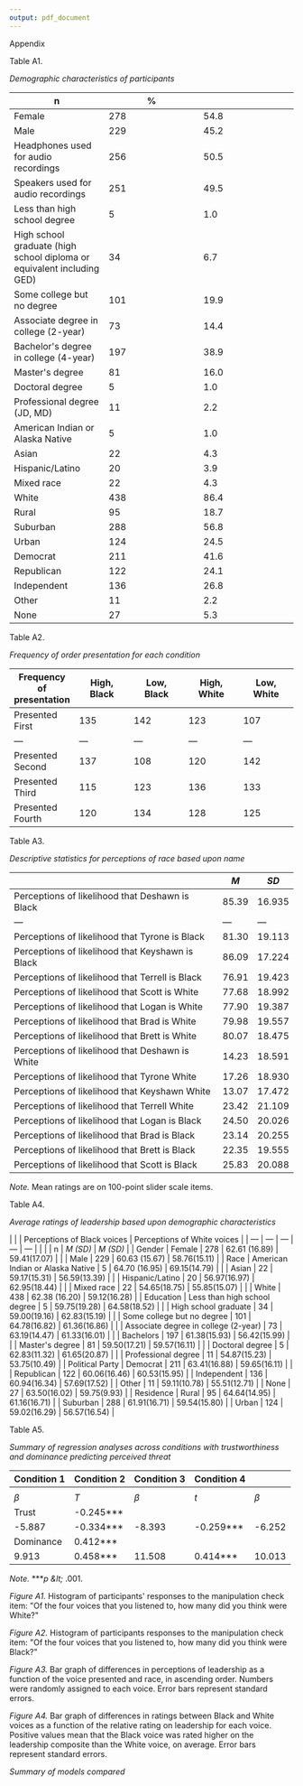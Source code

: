 ```yaml
---
output: pdf_document
---
```


Appendix

Table A1.

_Demographic characteristics of participants_

|
 | n | % |
| --- | --- | --- |
| Female | 278 | 54.8 |
| Male | 229 | 45.2 |
| Headphones used for audio recordings | 256 | 50.5 |
| Speakers used for audio recordings | 251 | 49.5 |
| Less than high school degree | 5 | 1.0 |
| High school graduate (high school diploma or equivalent including GED) | 34 | 6.7 |
| Some college but no degree | 101 | 19.9 |
| Associate degree in college (2-year) | 73 | 14.4 |
| Bachelor&#39;s degree in college (4-year) | 197 | 38.9 |
| Master&#39;s degree | 81 | 16.0 |
| Doctoral degree | 5 | 1.0 |
| Professional degree (JD, MD) | 11 | 2.2 |
| American Indian or Alaska Native | 5 | 1.0 |
| Asian | 22 | 4.3 |
| Hispanic/Latino | 20 | 3.9 |
| Mixed race | 22 | 4.3 |
| White | 438 | 86.4 |
| Rural | 95 | 18.7 |
| Suburban | 288 | 56.8 |
| Urban | 124 | 24.5 |
| Democrat | 211 | 41.6 |
| Republican | 122 | 24.1 |
| Independent | 136 | 26.8 |
| Other | 11 | 2.2 |
| None | 27 | 5.3 |

Table A2.

_Frequency of order presentation for each condition_

| Frequency of presentation | High, Black | Low, Black | High, White | Low, White |
| --- | --- | --- | --- | --- |
| Presented First | 135 | 142 | 123 | 107 |
| --- | --- | --- | --- | --- |
| Presented Second | 137 | 108 | 120 | 142 |
| Presented Third | 115 | 123 | 136 | 133 |
| Presented Fourth | 120 | 134 | 128 | 125 |

Table A3.

_Descriptive statistics for perceptions of race based upon name_

|   | _M_ | _SD_ |
| --- | --- | --- |
| Perceptions of likelihood that Deshawn is Black | 85.39 | 16.935 |
| --- | --- | --- |
| Perceptions of likelihood that Tyrone is Black | 81.30 | 19.113 |
| Perceptions of likelihood that Keyshawn is Black | 86.09 | 17.224 |
| Perceptions of likelihood that Terrell is Black | 76.91 | 19.423 |
| Perceptions of likelihood that Scott is White | 77.68 | 18.992 |
| Perceptions of likelihood that Logan is White | 77.90 | 19.387 |
| Perceptions of likelihood that Brad is White | 79.98 | 19.557 |
| Perceptions of likelihood that Brett is White | 80.07 | 18.475 |
| Perceptions of likelihood that Deshawn is White | 14.23 | 18.591 |
| Perceptions of likelihood that Tyrone White | 17.26 | 18.930 |
| Perceptions of likelihood that Keyshawn White | 13.07 | 17.472 |
| Perceptions of likelihood that Terrell White | 23.42 | 21.109 |
| Perceptions of likelihood that Logan is Black | 24.50 | 20.026 |
| Perceptions of likelihood that Brad is Black | 23.14 | 20.255 |
| Perceptions of likelihood that Brett is Black | 22.35 | 19.555 |
| Perceptions of likelihood that Scott is Black | 25.83 | 20.088 |

_Note._ Mean ratings are on 100-point slider scale items.

Table A4.

_Average ratings of leadership based upon demographic characteristics_

|
 |
 |
 | Perceptions of Black voices | Perceptions of White voices |
| --- | --- | --- | --- | --- |
|
 |
 | n | _M_ _(SD)_ | _M_ _(SD)_ |
| Gender | Female | 278 | 62.61 (16.89) | 59.41(17.07) |
|
 | Male | 229 | 60.63 (15.67) | 58.76(15.11) |
| Race | American Indian or Alaska Native | 5 | 64.70 (16.95) | 69.15(14.79) |
|
 | Asian | 22 | 59.17(15.31) | 56.59(13.39) |
|
 | Hispanic/Latino | 20 | 56.97(16.97) | 62.95(18.44) |
|
 | Mixed race | 22 | 54.65(18.75) | 55.85(15.07) |
|
 | White | 438 | 62.38 (16.20) | 59.12(16.28) |
| Education | Less than high school degree | 5 | 59.75(19.28) | 64.58(18.52) |
|
 | High school graduate | 34 | 59.00(19.16) | 62.83(15.19) |
|
 | Some college but no degree | 101 | 64.78(16.82) | 61.36(16.86) |
|
 | Associate degree in college (2-year) | 73 | 63.19(14.47) | 61.33(16.01) |
|
 | Bachelors | 197 | 61.38(15.93) | 56.42(15.99) |
|
 | Master&#39;s degree | 81 | 59.50(17.21) | 59.57(16.11) |
|
 | Doctoral degree | 5 | 62.83(11.32) | 61.65(20.87) |
|
 | Professional degree | 11 | 54.87(15.23) | 53.75(10.49) |
| Political Party | Democrat | 211 | 63.41(16.88) | 59.65(16.11) |
|
 | Republican | 122 | 60.06(16.46) | 60.53(15.95) |
| Independent | 136 | 60.94(16.34) | 57.69(17.52) |
| Other | 11 | 59.11(10.78) | 55.51(12.71) |
| None | 27 | 63.50(16.02) | 59.75(9.93) |
| Residence | Rural | 95 | 64.64(14.95) | 61.16(16.71) |
| Suburban | 288 | 61.91(16.71) | 59.54(15.80) |
| Urban | 124 | 59.02(16.29) | 56.57(16.54) |

Table A5.

_Summary of regression analyses across conditions with trustworthiness and dominance predicting perceived threat_

|
 | Condition 1 | Condition 2 | Condition 3 | Condition 4 |
| --- | --- | --- | --- | --- |
|
 | _β_ | _T_ | _β_ | _t_ | _β_ | _t_ | _β_ | _t_ |
| Trust | -0.245\*\*\*
 | -5.887 | -0.334\*\*\* | -8.393 | -0.259\*\*\* | -6.252 | -0.295\*\*\* | -7.153 |
| Dominance | 0.412\*\*\*
 | 9.913 | 0.458\*\*\* | 11.508 | 0.414\*\*\* | 10.013 | 0.423\*\*\* | 10.265 |

_Note._ \*\*\*_p \&lt;_ .001.


_Figure A1._ Histogram of participants&#39; responses to the manipulation check item: &quot;Of the four voices that you listened to, how many did you think were White?&quot;


_Figure A2._ Histogram of participants responses to the manipulation check item: &quot;Of the four voices that you listened to, how many did you think were Black?&quot;


_Figure A3._ Bar graph of differences in perceptions of leadership as a function of the voice presented and race, in ascending order. Numbers were randomly assigned to each voice. Error bars represent standard errors.


_Figure A4._ Bar graph of differences in ratings between Black and White voices as a function of the relative rating on leadership for each voice. Positive values mean that the Black voice was rated higher on the leadership composite than the White voice, on average. Error bars represent standard errors.


_Summary of models compared_ 

